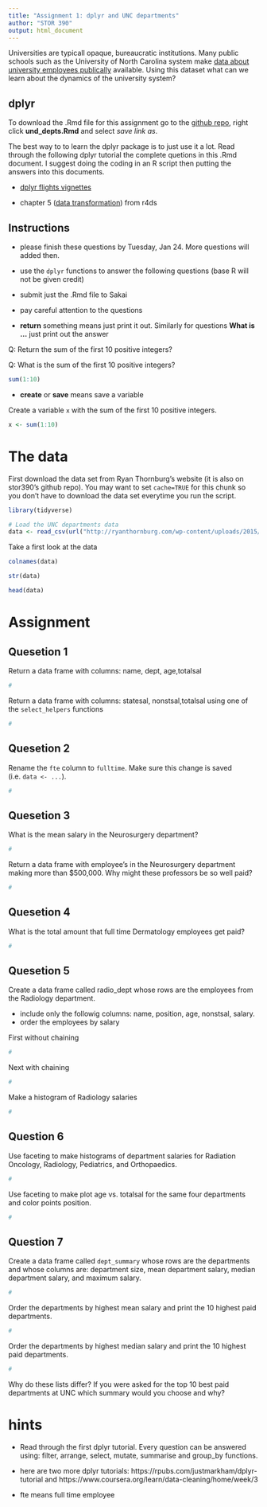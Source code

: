 ```yaml
---
title: "Assignment 1: dplyr and UNC departments"
author: "STOR 390"
output: html_document
---
```


Universities are typicall opaque, bureaucratic institutions. Many public schools such as the University of North Carolina system make [data about university employees publically](http://www.newsobserver.com/news/databases/public-salaries/) available. Using this dataset what can we learn about the dynamics of the university system?


## dplyr

To download the .Rmd file for this assignment go to the [github repo](https://github.com/idc9/stor390/tree/master/assignments/unc_depts), right click **und_depts.Rmd** and select *save link as*.

The best way to to learn the dplyr package is to just use it a lot. Read through the following dplyr tutorial the complete quetions in this .Rmd document. I suggest doing the coding in an R script then putting the answers into this documents.

- [dplyr flights vignettes](https://cran.rstudio.com/web/packages/dplyr/vignettes/introduction.html)

- chapter 5 ([data transformation](http://r4ds.had.co.nz/transform.html)) from r4ds

## Instructions
- please finish these questions by Tuesday, Jan 24. More questions will added then.
- use the `dplyr` functions to answer the following questions (base R will not be given credit) 
- submit just the .Rmd file to Sakai
- pay careful attention to the questions

- **return** something means just print it out. Similarly for questions **What is ...** just print out the answer

Q: Return the sum of the first 10 positive integers?

Q: What is the sum of the first 10 positive integers?
```r
sum(1:10)
```

- **create** or **save** means save a variable

Create a variable `x` with the sum of the first 10 positive integers.
```r
x <- sum(1:10)
```



# The data

First download the data set from Ryan Thornburg's website (it is also on stor390's github repo). You may want to set `cache=TRUE` for this chunk so you don't have to download the data set everytime you run the script.
```r
library(tidyverse)

# Load the UNC departments data
data <- read_csv(url("http://ryanthornburg.com/wp-content/uploads/2015/05/UNC_Salares_NandO_2015-05-06.csv"))
```

Take a first look at the data
```r
colnames(data)

str(data)

head(data)
```

# Assignment


## Quesetion 1
Return a data frame with columns: name, dept, age,totalsal 
```r
#
```

Return a data frame with columns: statesal, nonstsal,totalsal using one of the `select_helpers` functions
```r
#
```

## Quesetion 2 
Rename the `fte` column to `fulltime`. Make sure this change is saved (i.e. `data <- ...`).
```r
#
```

## Quesetion 3 

What is the mean salary in the Neurosurgery department?

```r
#
```


Return a data frame with employee's in the Neurosurgery department making more than $500,000. Why might these professors be so well paid? 
```r
#
```



## Quesetion 4 
What is the total amount that full time Dermatology employees get paid?


```r
#
```


## Quesetion 5

Create a data frame called radio_dept whose rows are the employees from the Radiology department. 

- include only the followig columns: name, position, age, nonstsal, salary. 
- order the employees by salary

First without chaining

```r
#
```


Next with chaining
```r
#
```


Make a histogram of Radiology salaries
```r
#
```


## Question 6

Use faceting to make histograms of department salaries for Radiation Oncology, Radiology, Pediatrics, and Orthopaedics.
```r
#
```



Use faceting to make plot age vs. totalsal for the same four departments and color points position.
```r
#
```

## Question 7

Create a data frame called `dept_summary`  whose rows are the departments and  whose columns are: department size, mean department salary, median department salary, and maximum salary. 

```r
#
```

Order the departments by highest mean salary and print the 10 highest paid departments. 


```r
#
```

Order the departments by highest median salary and print the 10 highest paid departments. 

```r
#
```

Why do these lists differ? If you were asked for the top 10 best paid departments at UNC which summary would you choose and why?



# hints

- Read through the first dplyr tutorial. Every question can be answered using: filter, arrange, select, mutate, summarise and group_by functions.

- here are two more dplyr tutorials: https://rpubs.com/justmarkham/dplyr-tutorial and https://www.coursera.org/learn/data-cleaning/home/week/3

- fte means full time employee
